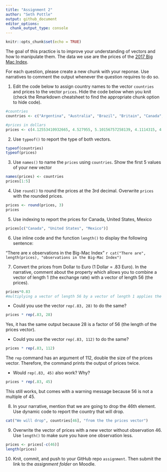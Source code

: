 ```yaml
---
title: "Assignment 2"
author: "Seth Pottle"
output: github_document
editor_options: 
  chunk_output_type: console
---
```


```r
knitr::opts_chunk$set(echo = TRUE)
```


The goal of this practice is to improve your understanding of vectors and how to manipulate them. The data we use are the prices of the [2017 Big Mac Index](http://www.economist.com/content/big-mac-index).

For each question, please create a new chunk with your reponse. Use narratives to comment the output whenever the question requires to do so.


1. Edit the code below to assign country names to the vector `countries` and prices to the vector `prices`. Hide the code below when you knit (check the Rmarkdown cheatsheet to find the appropriate chunk option to hide code).

```r
#countries
countries <- c("Argentina", "Australia", "Brazil", "Britain", "Canada", "Chile", "China", "Colombia", "Costa Rica", "Czech Republic", "Denmark", "Egypt", "Euro area", "Hong Kong", "Hungary", "India", "Indonesia", "Israel", "Japan", "Malaysia", "Mexico", "New Zealand", "Norway", "Pakistan", "Peru", "Philippines", "Poland", "Russia", "Saudi Arabia", "Singapore", "South Africa", "South Korea", "Sri Lanka", "Sweden", "Switzerland", "Taiwan", "Thailand", "Turkey", "UAE", "Ukraine", "United States", "Uruguay", "Venezuela", "Vietnam", "Austria", "Belgium", "Estonia", "Finland", "France", "Germany", "Greece", "Ireland", "Italy", "Netherlands", "Portugal", "Spain")

#prices in dollars
prices <- c(4.12553410932665, 4.527955, 5.10156757258139, 4.1114315, 4.6556967948218, 3.84409554461789, 2.9171270718232, 3.24360452925142, 4.00003493480292, 3.28139971386194, 4.60649054517816, 1.75398378529494, 4.4650245, 2.45791461307047, 3.20894752849616, 2.75723192502808, 2.40293204682299, 4.77333709927976, 3.36104723155846, 2.00302783277047, 2.75424026530641, 4.43226, 5.91416018925313, 3.56633380884451, 3.22927879440258, 2.64945182050953, 2.72339966564202, 2.27813538775693, 3.1998720051198, 4.06474559047688, 2.26073850791258, 3.84396977241952, 3.77297121483168, 5.81892070131244, 6.74168957112483, 2.26396522024444, 3.49624667636214, 3.00611009353896, 3.81159814865233, 1.69785838317577, 5.3, 4.52882773036056, 4.05555555555556, 2.63939293962389, 3.88263, 4.6248975, 3.5971425, 5.207292, 4.681995, 4.453605, 3.8255325, 4.6477365, 4.79619, 4.1224395, 3.7113375, 4.33941)

```


2. Use `typeof()` to report the type of both vectors.
```r
typeof(countries)
typeof(prices)
```


3. Use `names()` to name the `prices` using `countries`. Show the first 5 values of your new vector
```r
names(prices) <- countries
prices[1:5]
```


4. Use `round()` to round the prices at the 3rd decimal. Overwrite `prices` with the rounded prices.
```r
prices <- round(prices, 3)
prices
```


5. Use indexing to report the prices for Canada, United States, Mexico
```r
prices[c("Canada", "United States", "Mexico")]
```


6. Use inline code and the function `length()` to display the following sentence:

"There are x observations in the Big-Mac Index"
`r cat("There are", length(prices), "observations in the Big-Mac Index") `


7. Convert the prices from Dollar to Euro (1 Dollar = .83 Euro). In the narrative, comment about the property which allows you to combine a vector of length 1 (the exchange rate) with a vector of length 56 (the prices). 
```r
prices*0.83
#multiplying a vector of length 56 by a vector of length 1 applies the resulting product of each element to the vector of length 56
```


 - Could you use the vector `rep(.83, 28)` to do the same?
```r
prices * rep(.83, 28)
```
Yes, it has the same output because 28 is a factor of 56 (the length of the prices vector).

 - Could you use the vector `rep(.83, 112)` to do the same?
```r
prices * rep(.83, 112)
```
The `rep` command has an argument of 112, double the size of the prices vector. Therefore, the command prints the output of prices twice. 
 
 
 - Would `rep(.83, 45)` also work? Why?
```r
prices * rep(.83, 45)
```
This still works, but comes with a warning message because 56 is not a multiple of 45. 

8. In your narrative, mention that we are going to drop the 46th element. Use dynamic code to report the country that will drop.
```r
cat("We will drop", countries[46], "from the the prices vector")

```


9. Overwrite the vector of prices with a new vector without observation 46. Use `length()` to make sure you have one observation less.
```r
prices <- prices[-c(46)]
length(prices)
```



10. Knit, commit, and push to your GitHub repo `assignment`. Then submit the link to the *assignment folder* on Moodle.



